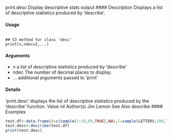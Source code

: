 print.desc Display descriptive stats output
#### Description
Displays a list of descriptive statistics produced by ‘describe’.

#### Usage
<pre><code>
## S3 method for class 'desc'
print(x,ndec=2,...)
</code></pre>

#### Arguments 
* x a list of descriptive statistics produced by ‘describe’
* ndec The number of decimal places to display.
* ... additional arguments  passed to ‘print’

#### Details
‘print.desc’ displays the list of descriptive statistics produced by the ‘describe’ function.
Value
nil
Author(s)
Jim Lemon
See Also
describe
#### Examples 
```r
test.df<-data.frame(A=c(sample(1:10,99,TRUE),NA),C=sample(LETTERS,100,TRUE))
test.desc<-describe(test.df)
print(test.desc)
```
